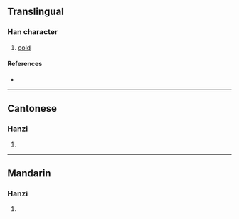 {{character info/new}}
==Translingual==

===Han character===
{{Han char|rn=15|rad=冫|as=08|sn=10|four=|canj=IMGTJ|ids=⿰冫幸}}

# [[cold]]

====References====
* {{Han ref|kx=0132.360|hdz=10298.040|uh=34D1|ud=13521}}

----

==Cantonese==

===Hanzi===
{{yue-hanzi|jyut=[[haang6]]|y=haang6}}

# {{defn|lang=yue|sort=冫08}}

----

==Mandarin==

===Hanzi===
{{cmn-hanzi|pin=[[xìng]] ([[xing4]])|wg=hsing<sup>4</sup>}}

# {{defn|lang=cmn|sort=冫08}}